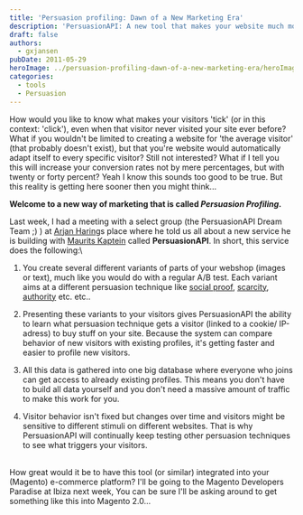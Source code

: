 ```yaml
---
title: 'Persuasion profiling: Dawn of a New Marketing Era'
description: 'PersuasionAPI: A new tool that makes your website much more persuasive'
draft: false
authors:
  - gxjansen
pubDate: 2011-05-29
heroImage: ../persuasion-profiling-dawn-of-a-new-marketing-era/heroImage.gif
categories:
  - tools
  - Persuasion
---
```

How would you like to know what makes your visitors 'tick' (or in this context: 'click'), even when that visitor never visited your site ever before? What if you wouldn't be limited to creating a website for 'the average visitor' (that probably doesn't exist), but that you're website would automatically adapt itself to every specific visitor? Still not interested? What if I tell you this will increase your conversion rates not by mere percentages, but with twenty or forty percent? Yeah I know this sounds too good to be true. But this reality is getting here sooner then you might think...

**Welcome to a new way of marketing that is called *Persuasion Profiling*.** 

Last week, I had a meeting with a select group (the PersuasionAPI Dream Team ;) ) at [Arjan Haring](http://www.linkedin.com/in/instanthappiness)s place where he told us all about a new service he is building with [Maurits Kaptein](http://www.linkedin.com/in/mauritskaptein) called **PersuasionAPI**. In short, this service does the following:\\

1. You create several different variants of parts of your webshop (images or text), much like you would do with a regular A/B test. Each variant aims at a different persuasion technique like [social proof](/post/social-proof/), [scarcity](/post/scarcity/), [authority](/post/authority-figure/) etc. etc..

2. Presenting these variants to your visitors gives PersuasionAPI the ability to learn what persuasion technique gets a visitor (linked to a cookie/ IP-adress) to buy stuff on your site. Because the system can compare behavior of new visitors with existing profiles, it's getting faster and easier to profile new visitors.

3. All this data is gathered into one big database where everyone who joins can get access to already existing profiles. This means you don't have to build all data yourself and you don't need a massive amount of traffic to make this work for you.

4. Visitor behavior isn't fixed but changes over time and visitors might be sensitive to different stimuli on different websites. That is why PersuasionAPI will continually keep testing other persuasion techniques to see what triggers your visitors.

\
How great would it be to have this tool (or similar) integrated into your (Magento) e-commerce platform? I'll be going to the Magento Developers Paradise at Ibiza next week, You can be sure I'll be asking around to get something like this into Magento 2.0...\
\
 
